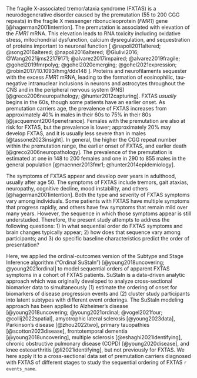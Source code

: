 The fragile X-associated tremor/ataxia syndrome (FXTAS) is a
neurodegenerative disorder caused by the
premutation (55 to 200 CGG repeats) in the
fragile X messenger ribonucleoprotein (*FMR1*) gene [@hagerman2001intention].
The premutation is associated with
elevation of the *FMR1* mRNA.
This elevation leads to
RNA toxicity including
oxidative stress,
mitochondrial dysfunction,
calcium dysregulation, and
sequestration of proteins important to neuronal function
[
@napoli2011altered; 
@song2016altered;
@napoli2016altered;
@Giulivi2016;
@Wang2021ijms22179171;
@alvarez2017impaired;
@alvarez2019fragile;
@gohel2019fmrpolyg;
@gohel2020emerging;
@gohel2021expression;
@robin2017/10.1093/hmg/ddx148
].
Proteins and neurofilaments sequester with the excess *FMR1* mRNA,
leading to the formation of
eosinophilic, tau-negative intranuclear inclusions
in neurons and astrocytes throughout the CNS and
in the peripheral nervous system (PNS) [@greco2006neuropathology; @hunter2012capturing].
FXTAS *usually* begins in the 60s,
though some patients have an earlier onset.
As premutation carriers age,
the prevalence of FXTAS increases from approximately
40% in males in their 60s to
75% in their 80s [@jacquemont2004penetrance].
Females with the premutation are also at risk for FXTAS,
but the prevalence is lower;
approximately 20% may develop FXTAS,
and it is usually less severe than in males [@tassone2023insight].
In general,
the higher the CGG repeat number within the premutation range,
the earlier onset of FXTAS,
and earlier death [@greco2006neuropathology].
The prevalence of the premutation is estimated at
one in 148 to 200 females and
one in 290 to 855 males
in the general population [@maenner2013fmr1; @hunter2014epidemiology].

The symptoms of FXTAS appear and develop over years in adulthood, 
usually after age 50. 
The symptoms of FXTAS include 
tremors, 
gait ataxias, 
neuropathy, 
cognitive decline, 
mood instability, 
and others
[@hagerman2001intention].
Both the type and severity of FXTAS symptoms vary among individuals. 
Some patients with FXTAS have multiple symptoms that progress rapidly, 
and others have few symptoms that remain mild over many years. 
However, the sequence in which those symptoms appear is still understudied. 
Therefore, the present study attempts to address the following questions:
1) In what sequential order do FXTAS symptoms and brain changes typically appear;
2) how does that sequence vary among participants;
and 3) do specific baseline characteristics predict the order of presentation?

Here, we applied the ordinal-outcomes version of the
Subtype and Stage Inference algorithm
("Ordinal SuStaIn") [@young2018uncovering; @young2021ordinal]
to model sequential orders of apparent FXTAS symptoms
in a cohort of FXTAS patients.
SuStaIn is a data-driven analytic approach
which was originally developed to
analyze cross-sectional biomarker data
to simultaneously
(1) estimate the ordering of onset 
for biomarkers of disease progression events and
(2) cluster study participants into 
latent subtypes with different event orderings.
The SuStaIn modeling approach has been applied to
Alzheimer's disease
[@young2018uncovering; @young2021ordinal; @vogel2021four; @collij2022spatial],
amyotrophic lateral sclerosis [@young2023data],
Parkinson's disease [@zhou2022two],
primary tauopathies [@scotton2023disease],
frontotemporal dementia [@young2018uncovering],
multiple sclerosis [@eshaghi2021identifying],
chronic obstructive pulmonary disease (COPD) [@young2020disease],
and knee osteoarthritis [@li2021identifying],
but not previously for FXTAS.
We here apply it to a cross-sectional data set of
premutation carriers diagnosed with FXTAS of different stages
to study the sequential ordering of FXTAS `r events_name`.
